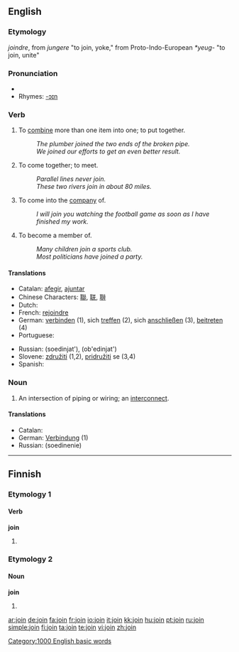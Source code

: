 ==English==

===Etymology===
{{OF.}} ''joindre'', from {{L.}} ''jungere'' "to join, yoke," from Proto-Indo-European ''*yeug-'' "to join, unite"

===Pronunciation===
*{{audio|en-us-join.ogg|Audio (US)}}
*Rhymes: [[Rhymes:English:-ɔɪn|-ɔɪn]]

===Verb===
{{en-verb}}

# To [[combine]] more than one item into one; to put together.
#:''The plumber joined the two ends of the broken pipe.''
#:''We joined our efforts to get an even better result.''
# To come together; to meet.
#:''Parallel lines never join.''
#:''These two rivers join in about 80 miles.''
# To come into the [[company]] of.
#:''I will join you watching the football game as soon as I have finished my work.''
# To become a member of.
#:''Many children join a sports club.''
#:''Most politicians have joined a party.''

====Translations====
{{top}}
* Catalan: [[afegir]], [[ajuntar]]
* Chinese Characters: [[聯]], [[联]], [[聨]]
* Dutch: {{t-|nl|voegen}}
* French: [[rejoindre]]
* German: [[verbinden]] (1), sich [[treffen]] (2), sich [[anschließen]] (3), [[beitreten]] (4)
* Portuguese: {{t+|pt|juntar}}
{{mid}}
* Russian: {{t|ru|соединять|sc=Cyrl}} (soedinjat'), {{t|ru|объединять|sc=Cyrl}} (ob'edinjat')
* Slovene: [[združiti]] (1,2), [[pridružiti]] se (3,4)
* Spanish: {{t-|es|juntar}}
{{bottom}}

===Noun===
{{en-noun}}

# An intersection of piping or wiring; an [[interconnect]].

====Translations====
* Catalan: {{t-|ca|unió}}
* German: [[Verbindung]] {{f}} (1)
* Russian: {{t+|ru|соединение|sc=Cyrl}} (soedinenie)

[[Category:1000 English basic words]]

----

==Finnish==

===Etymology 1===

====Verb====
'''join'''

# {{fi-form of|juoda|type=verb|pr=first-person|pl=singular|mood=indicative|tense=past}}

===Etymology 2===

====Noun====
'''join'''

# {{fi-form of|joki|type=noun|case=instructive|pl=plural}}

[[ar:join]]
[[de:join]]
[[fa:join]]
[[fr:join]]
[[io:join]]
[[it:join]]
[[kk:join]]
[[hu:join]]
[[pt:join]]
[[ru:join]]
[[simple:join]]
[[fi:join]]
[[ta:join]]
[[te:join]]
[[vi:join]]
[[zh:join]]